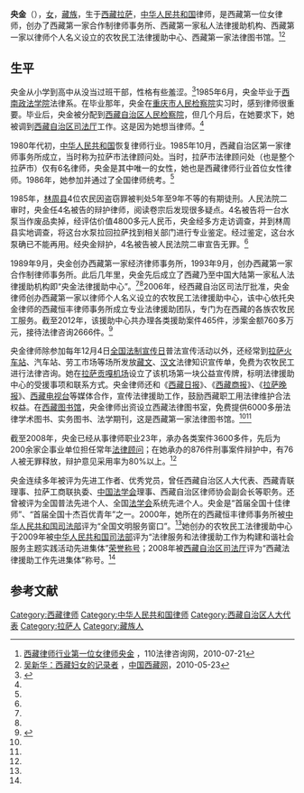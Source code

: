 '''央金'''（{{bd|1964年|2月||}}），[[女|女]]，[[藏族|藏族]]，生于[[西藏|西藏]][[拉萨|拉萨]]，[[中华人民共和国|中华人民共和国]]律师，是西藏第一位女律师，创办了西藏第一家合作制律师事务所、西藏第一家私人法律援助机构、西藏第一家以律师个人名义设立的农牧民工法律援助中心、西藏第一家法律图书馆。<ref name=yyl>[http://www.110.com/falv/lvshifa/lvshidongtai/2010/0721/151279.html 西藏律师行业第一位女律师央金] {{Wayback|url=http://www.110.com/falv/lvshifa/lvshidongtai/2010/0721/151279.html |date=20150420074343 }}，110法律咨询网，2010-07-21</ref><ref>[http://www.tibet.cn/2009jrb/gdfw/201005/t20100519_580849.htm 吴新华：西藏妇女的记录者] {{Wayback|url=http://www.tibet.cn/2009jrb/gdfw/201005/t20100519_580849.htm |date=20150417141939 }}，[[中国西藏网|中国西藏网]]，2010-05-23</ref>

==生平==
央金从小学到高中从没当过班干部，性格有些羞涩。<ref name=rmw>{{Cite web |url=http://www.people.com.cn/GB/other5410/5418/20010521/470454.html |title=刘喜梅，西藏第一位女律师央金，人民网，2001-05-21 |accessdate=2015-04-17 |archive-date=2015-09-24 |archive-url=https://web.archive.org/web/20150924125321/http://www.people.com.cn/GB/other5410/5418/20010521/470454.html |dead-url=no }}</ref>1985年6月，央金毕业于[[西南政法学院|西南政法学院]]法律系。在毕业那年，央金在[[重庆市人民检察院|重庆市人民检察院]]实习时，感到律师很重要。毕业后，央金被分配到[[西藏自治区人民检察院|西藏自治区人民检察院]]，但几个月后，在她要求下，她被调到[[西藏自治区司法厅|西藏自治区司法厅]]工作。这是因为她想当律师。<ref name=yyl/>

1980年代初，[[中华人民共和国|中华人民共和国]]恢复律师行业。1985年10月，西藏自治区第一家律师事务所成立，当时称为拉萨市法律顾问处。当时，拉萨市法律顾问处（也是整个拉萨市）仅有6名律师，央金是其中唯一的女性，她也是西藏律师行业首位女性律师。1986年，她参加并通过了全国律师统考。<ref name=yyl/>

1985年，[[林周县|林周县]]4位农民因盗窃罪被判处5年至9年不等的有期徒刑。人民法院二审时，央金任4名被告的辩护律师，阅读卷宗后发现很多疑点。4名被告将一台水泵当作废品卖掉，经评估价值4800多元人民币，央金经多方走访调查，并到林周县实地调查，将这台水泵拉回拉萨找到相关部门进行专业鉴定。经过鉴定，这台水泵确已不能再用。经央金辩护，4名被告被人民法院二审宣告无罪。<ref name=yyl/>

1989年9月，央金创办西藏第一家经济律师事务所，1993年9月，创办西藏第一家合作制律师事务所。此后几年里，央金先后成立了西藏乃至中国大陆第一家私人法律援助机构即“央金法律援助中心”。<ref name=yyl/><ref name=rmw/>2006年，经西藏自治区司法厅批准，央金律师创办西藏第一家以律师个人名义设立的农牧民工法律援助中心，该中心依托央金律师的西藏恒丰律师事务所成立专业法律援助团队，专门为在西藏的各族农牧民工服务。截至2012年，该援助中心共办理各类援助案件465件，涉案金额760多万元，接待法律咨询2666件。<ref name=zglsw>{{Cite web |url=http://www.acla.org.cn/html/lvshifengcai/20141115/18764.html |title=来自雪域高原的情怀——记央金律师，中国律师网，2014-11-15 |access-date=2015-04-17 |archive-date=2015-04-07 |archive-url=https://web.archive.org/web/20150407191313/http://www.acla.org.cn/html/lvshifengcai/20141115/18764.html |dead-url=yes }}</ref>

央金律师除参加每年12月4日[[全国法制宣传日|全国法制宣传日]]普法宣传活动以外，还经常到[[拉萨站|拉萨火车站]]、汽车站、劳工市场等场所发放[[藏文|藏文]]、[[汉文|汉文]]法律知识宣传单，免费为农牧民工进行法律咨询。她在[[拉萨贡嘎机场|拉萨贡嘎机场]]设立了该机场第一块公益宣传牌，标明法律援助中心的受援事项和联系方式。央金律师还和《[[西藏日报|西藏日报]]》、《[[西藏商报|西藏商报]]》、《[[拉萨晚报|拉萨晚报]]》、[[西藏电视台|西藏电视台]]等媒体合作，宣传法律援助工作，鼓励西藏职工用法律维护合法权益。在[[西藏图书馆|西藏图书馆]]，央金律师出资设立西藏法律图书室，免费提供6000多册法律学术图书、实务图书、法学期刊，这是西藏第一家法律图书馆。<ref name=rmw/><ref name=zglsw/>

截至2008年，央金已经从事律师职业23年，承办各类案件3600多件，先后为200余家企事业单位担任常年[[法律顾问|法律顾问]]；在她承办的876件刑事案件辩护中，有76人被无罪释放，辩护意见采用率为80%以上。<ref name=yyl/>

央金连续多年被评为先进工作者、优秀党员，曾任西藏自治区人大代表、西藏青联理事、拉萨工商联执委、[[中国法学会|中国法学会]]理事、西藏自治区律师协会副会长等职务。还曾被评为全国普法先进个人、全国[[中国法学会|法学会]]系统先进个人。央金是“首届全国十佳律师”、“首届全国十杰百优青年”之一。2000年，她所在的西藏恒丰律师事务所被[[中华人民共和国司法部|中华人民共和国司法部]]评为“全国文明服务窗口”。<ref name=rmw/>她创办的农牧民工法律援助中心于2009年被[[中华人民共和国司法部|中华人民共和国司法部]]评为“法律服务和法律援助工作为构建和谐社会服务主题实践活动先进集体”[[荣誉称号|荣誉称号]]；2008年被[[西藏自治区司法厅|西藏自治区司法厅]]评为“西藏法律援助工作先进集体”称号。<ref name=zglsw/>

== 参考文献 ==
{{Reflist|2}}

{{DEFAULTSORT:Y}}
[[Category:西藏律师|Category:西藏律师]]
[[Category:中华人民共和国律师|Category:中华人民共和国律师]]
[[Category:西藏自治区人大代表|Category:西藏自治区人大代表]]
[[Category:拉萨人|Category:拉萨人]]
[[Category:藏族人|Category:藏族人]]
